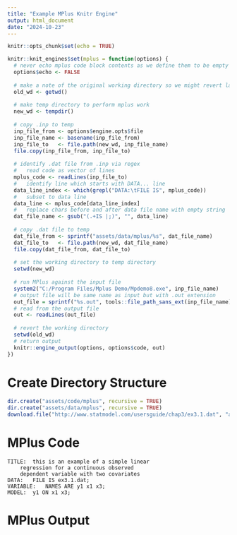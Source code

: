 ```yaml
---
title: "Example MPlus Knitr Engine"
output: html_document
date: "2024-10-23"
---
```


```r
knitr::opts_chunk$set(echo = TRUE)

knitr::knit_engines$set(mplus = function(options) {
  # never echo mplus code block contents as we define them to be empty
  options$echo <- FALSE
  
  # make a note of the original working directory so we might revert later
  old_wd <- getwd()
  
  # make temp directory to perform mplus work
  new_wd <- tempdir()
  
  # copy .inp to temp
  inp_file_from <- options$engine.opts$file
  inp_file_name <- basename(inp_file_from)
  inp_file_to   <- file.path(new_wd, inp_file_name)
  file.copy(inp_file_from, inp_file_to)
  
  # identify .dat file from .inp via regex
  #   read code as vector of lines
  mplus_code <- readLines(inp_file_to)
  #   identify line which starts with DATA... line
  data_line_index <- which(grepl("DATA:\tFILE IS", mplus_code))
  #   subset to data line
  data_line <- mplus_code[data_line_index]
  #   replace chars before and after data file name with empty string
  dat_file_name <- gsub("(.+IS |;)", "", data_line)
  
  # copy .dat file to temp
  dat_file_from <- sprintf("assets/data/mplus/%s", dat_file_name)
  dat_file_to   <- file.path(new_wd, dat_file_name)
  file.copy(dat_file_from, dat_file_to)
  
  # set the working directory to temp directory
  setwd(new_wd)
  
  # run MPlus against the input file
  system2("C:/Program Files/Mplus Demo/Mpdemo8.exe", inp_file_name)
  # output file will be same name as input but with .out extension
  out_file = sprintf("%s.out", tools::file_path_sans_ext(inp_file_name))
  # read from the output file
  out <- readLines(out_file)
  
  # revert the working directory
  setwd(old_wd)
  # return output
  knitr::engine_output(options, options$code, out)
})
```

# Create Directory Structure

```r
dir.create("assets/code/mplus", recursive = TRUE)
dir.create("assets/data/mplus", recursive = TRUE)
download.file("http://www.statmodel.com/usersguide/chap3/ex3.1.dat", "assets/data/mplus/ex3.1.dat")
```

# MPlus Code

```cat
TITLE:	this is an example of a simple linear
	regression for a continuous observed
	dependent variable with two covariates
DATA:	FILE IS ex3.1.dat;
VARIABLE:	NAMES ARE y1 x1 x3;
MODEL:	y1 ON x1 x3;
```

# MPlus Output

```mplus
```
